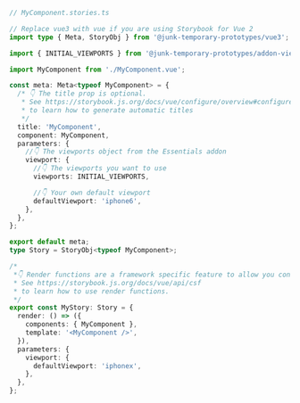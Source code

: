 ```ts
// MyComponent.stories.ts

// Replace vue3 with vue if you are using Storybook for Vue 2
import type { Meta, StoryObj } from '@junk-temporary-prototypes/vue3';

import { INITIAL_VIEWPORTS } from '@junk-temporary-prototypes/addon-viewport';

import MyComponent from './MyComponent.vue';

const meta: Meta<typeof MyComponent> = {
  /* 👇 The title prop is optional.
   * See https://storybook.js.org/docs/vue/configure/overview#configure-story-loading
   * to learn how to generate automatic titles
   */
  title: 'MyComponent',
  component: MyComponent,
  parameters: {
    //👇 The viewports object from the Essentials addon
    viewport: {
      //👇 The viewports you want to use
      viewports: INITIAL_VIEWPORTS,

      //👇 Your own default viewport
      defaultViewport: 'iphone6',
    },
  },
};

export default meta;
type Story = StoryObj<typeof MyComponent>;

/*
 *👇 Render functions are a framework specific feature to allow you control on how the component renders.
 * See https://storybook.js.org/docs/vue/api/csf
 * to learn how to use render functions.
 */
export const MyStory: Story = {
  render: () => ({
    components: { MyComponent },
    template: '<MyComponent />',
  }),
  parameters: {
    viewport: {
      defaultViewport: 'iphonex',
    },
  },
};
```
